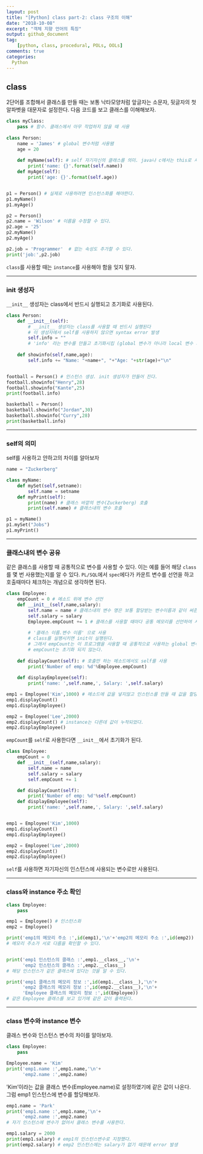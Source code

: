 ```yaml
---
layout: post
title: "[Python] class part-2: class 구조의 이해"
date: "2018-10-08"
excerpt: "객체 지향 언어의 특징"
output: github_document
tag:
    [python, class, procedural, POLs, OOLs]
comments: true
categories:
  Python
---
```


<!-- MacOS -->
<!-- # ```{r setup, include = FALSE} -->
<!-- # library(reticulate) -->
<!-- # use_python("/Users/Deokhee/anaconda/bin/") -->
<!-- # ``` -->



## class

2단어를 조합해서 클래스를 만들 때는 보통 낙타모양처럼 앞글자는 소문자, 뒷글자의 첫 알파벳을 대문자로 설정한다. 다음 코드를 보고 클래스를 이해해보자.

```python
class myClass:
    pass # 함수. 클래스에서 아무 작업하지 않을 때 사용
    
class Person:
    name = 'James' # global 변수처럼 사용됌
    age = 20
    
    def myName(self): # self 자기자신의 클래스를 의미. java나 c에서는 this로 사용
        print('name: {}'.format(self.name))
    def myAge(self):
        print('age: {}'.format(self.age))


p1 = Person() # 실제로 사용하려면 인스턴스화를 해야한다.
p1.myName()
p1.myAge()

p2 = Person()
p2.name = 'Wilson' # 이름을 수정할 수 있다.
p2.age = '25'
p2.myName()
p2.myAge()

p2.job = 'Programmer'  # 없는 속성도 추가할 수 있다.
print('job:',p2.job)
```

`class`를 사용할 때는 `instance`를 사용해야 함을 잊지 말자.

***

### init 생성자

`__init__` 생성자는 class에서 반드시 실행되고 초기화로 사용된다.

```python
class Person:
    def __init__(self): 
        # __init__ 생성자는 class를 사용할 때 반드시 실행된다
        # 이 생성자에서 self를 사용하지 않으면 syntax error 발생
        self.info = ""
        # 'info' 라는 변수를 만들고 초기화시킴 (global 변수가 아니라 local 변수 처럼 사용된다)
        
    def showinfo(self,name,age):
        self.info += "Name: "+name+", "+"Age: "+str(age)+"\n"


football = Person() # 인스턴스 생성. init 생성자가 만들어 진다.
football.showinfo("Henry",28)
football.showinfo("Kante",25)
print(football.info)

basketball = Person()
basketball.showinfo("Jordan",30)
basketball.showinfo("Curry",28)
print(basketball.info)
```

***

### self의 의미

self를 사용하고 안하고의 차이를 알아보자

```python
name = "Zuckerberg"

class myName:
    def mySet(self,setname):
        self.name = setname
    def myPrint(self):
        print(name) # 클래스 바깥의 변수(Zuckerberg) 호출 
        print(self.name) # 클래스내의 변수 호출

p1 = myName()
p1.mySet("Jobs")
p1.myPrint()
```

***

### 클래스내의 변수 공유

같은 클래스를 사용할 때 공통적으로 변수를 사용할 수 있다. 이는 예를 들어 해당 `class`를 몇 번 사용했는지를 알 수 있다. `PL/SQL`에서 `spec`에다가 카운트 변수를 선언을 하고 호출때마다 체크하는 개념으로 생각하면 된다.

```python
class Employee:
    empCount = 0 # 메소드 위에 변수 선언
    def __init__(self,name,salary):
        self.name = name # 클래스내의 변수 명은 보통 할당받는 변수이름과 같이 써준다.
        self.salary = salary
        Employee.empCount += 1 # 클래스를 사용할 때마다 공통 메모리를 선언하여 사용되는 변수
        
        # '클래스 이름.변수 이름' 으로 사용
        # class를 실행시키면 init이 실행된다. 
        # 그래서 empCount는 이 프로그램을 사용할 때 공통적으로 사용하는 global 변수로 사용된다.
        # empCount는 초기화 되지 않는다.
        
    def displayCount(self): # 호출만 하는 메소드에서도 self를 사용
        print('Number of emp: %d'%Employee.empCount)
        
    def displayEmployee(self):
        print('name: ',self.name,', Salary: ',self.salary)

emp1 = Employee('Kim',1000) # 메소드에 값을 넣지않고 인스턴스를 만들 때 값을 할당할 수 있다.
emp1.displayCount()
emp1.displayEmployee()

emp2 = Employee('Lee',2000)
emp2.displayCount() # instance는 다른데 값이 누적되었다.
emp2.displayEmployee()
```

`empCount`를 `self`로 사용한다면 `__init__`에서 초기화가 된다. 

```python
class Employee:
    empCount = 0
    def __init__(self,name,salary):
        self.name = name
        self.salary = salary
        self.empCount += 1 

    def displayCount(self):
        print('Number of emp: %d'%self.empCount)
    def displayEmployee(self):
        print('name: ',self.name,', Salary: ',self.salary)


emp1 = Employee('Kim',1000) 
emp1.displayCount()
emp1.displayEmployee()

emp2 = Employee('Lee',2000)
emp2.displayCount() 
emp2.displayEmployee()
```

`self`를 사용하면 자기자신의 인스턴스에 사용되는 변수로만 사용된다.

***

### class와 instance 주소 확인

```python
class Employee:
    pass

emp1 = Employee() # 인스턴스화
emp2 = Employee()

print('emp1의 메모리 주소 :',id(emp1),'\n'+'emp2의 메모리 주소 :',id(emp2)) 
# 메모리 주소가 서로 다름을 확인할 수 있다.


print('emp1 인스턴스의 클래스 :',emp1.__class__,'\n'+
      'emp2 인스턴스의 클래스 :',emp2.__class__) 
# 해당 인스턴스가 같은 클래스에 있다는 것을 알 수 있다.

print('emp1 클래스의 메모리 정보 :',id(emp1.__class__),'\n'+
      'emp2 클래스의 메모리 정보 :',id(emp2.__class__),'\n'+
      'Employee 클래스의 메모리 정보 :',id(Employee)) 
# 같은 Employee 클래스를 보고 있기에 같은 값이 출력된다.
```

***

### class 변수와 instance 변수

클래스 변수와 인스턴스 변수의 차이를 알아보자.

```python
class Employee:
    pass

Employee.name = 'Kim'
print('emp1.name :',emp1.name,'\n'+
      'emp2.name :',emp2.name)
```
 
 'Kim'이라는 값을 클래스 변수(Employee.name)로 설정하였기에 같은 값이 나온다.
 그럼 emp1 인스턴스에 변수를 할당해보자.
 
```python
emp1.name = 'Park'
print('emp1.name :',emp1.name,'\n'+
      'emp2.name :',emp2.name)
# 자기 인스턴스에 변수가 없어서 클래스 변수를 사용한다.

emp1.salary = 2000
print(emp1.salary) # emp1의 인스턴스변수로 지정했다.
print(emp2.salary) # emp2 인스턴스에는 salary가 없기 때문에 error 발생
```
